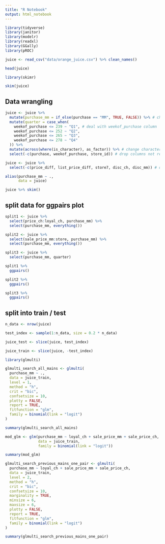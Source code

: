 ```yaml
---
title: "R Notebook"
output: html_notebook
---
```


```r
library(tidyverse)
library(janitor)
library(modelr)
library(readxl)
library(GGally)
library(pROC)
```

```r
juice <- read_csv("data/orange_juice.csv") %>% clean_names()
```


```r
head(juice)
```


```r
library(skimr)

skim(juice)
```

## Data wrangling 
```r
juice <- juice %>% 
  mutate(purchase_mm = if_else(purchase == "MM", TRUE, FALSE)) %>% # change to logical
  mutate(quarter = case_when(
    weekof_purchase <= 239 ~ "Q1", # deal with weekof_purchase column
    weekof_purchase <= 252 ~ "Q2",
    weekof_purchase <= 265 ~ "Q3",
    weekof_purchase <= 278 ~ "Q4"
  )) %>% 
  mutate(across(where(is_character), as_factor)) %>% # change characters to factors
  select(-c(purchase, weekof_purchase, store_id)) # drop columns not required
```


```r
juice <- juice %>% 
  select(-c(price_diff, list_price_diff, store7, disc_ch, disc_mm)) # drop more columns due to aliases

alias(purchase_mm ~ .,
      data = juice)
```


```r
juice %>% skim()
```

## split data for ggpairs plot
```r
split1 <- juice %>% 
  select(price_ch:loyal_ch, purchase_mm) %>% 
  select(purchase_mm, everything())

split2 <- juice %>% 
  select(sale_price_mm:store, purchase_mm) %>% 
  select(purchase_mm, everything())

split3 <- juice %>% 
  select(purchase_mm, quarter)
```


```r
split1 %>% 
  ggpairs()

split2 %>% 
  ggpairs()

split3 %>% 
  ggpairs()
```


## split into train / test
```r
n_data <- nrow(juice)

test_index <- sample(1:n_data, size = 0.2 * n_data)

juice_test <- slice(juice, test_index)

juice_train <- slice(juice, -test_index)
```


```r
library(glmulti)
```


```r
glmulti_search_all_mains <- glmulti(
  purchase_mm ~ .,
  data = juice_train,
  level = 1,
  method = "h",
  crit = "bic",
  confsetsize = 10,
  plotty = FALSE,
  report = TRUE,
  fitfunction = "glm",
  family = binomial(link = "logit")
)
```


```r
summary(glmulti_search_all_mains)
```


```r
mod_glm <- glm(purchase_mm ~ loyal_ch + sale_price_mm + sale_price_ch,
               data = juice_train,
               family = binomial(link = "logit"))

summary(mod_glm)
```


```r
glmulti_search_previous_mains_one_pair <- glmulti(
  purchase_mm ~ loyal_ch + sale_price_mm + sale_price_ch,
  data = juice_train,
  level = 2,
  method = "h",
  crit = "bic",
  confsetsize = 10,
  marginality = TRUE,
  minsize = 6,
  maxsize = 6,
  plotty = FALSE,
  report = TRUE,
  fitfunction = "glm",
  family = binomial(link = "logit")
)

summary(glmulti_search_previous_mains_one_pair)
```

 
